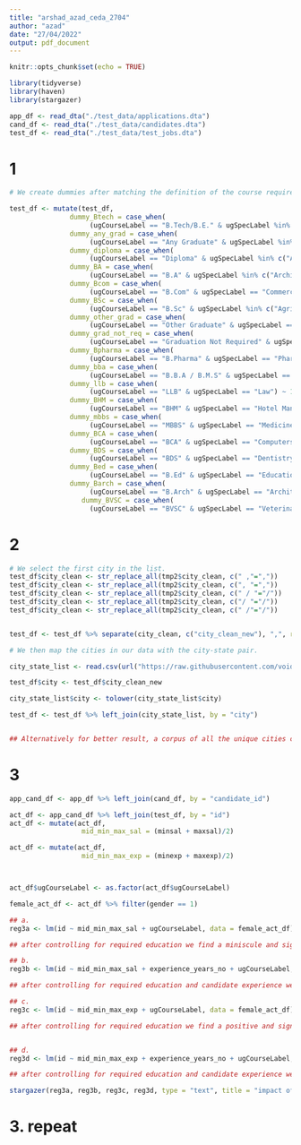 ```yaml
---
title: "arshad_azad_ceda_2704"
author: "azad"
date: "27/04/2022"
output: pdf_document
---
```


```r
knitr::opts_chunk$set(echo = TRUE)
```



```r
library(tidyverse)
library(haven)
library(stargazer)
```


```r
app_df <- read_dta("./test_data/applications.dta")
cand_df <- read_dta("./test_data/candidates.dta")
test_df <- read_dta("./test_data/test_jobs.dta")
```


# 1
```r
# We create dummies after matching the definition of the course requirement with that of provided by the candidate. Course definition can be easily changed.

test_df <- mutate(test_df,
               dummy_Btech = case_when(
                    (ugCourseLabel == "B.Tech/B.E." & ugSpecLabel %in% c("Automobile", "Aviation", "Bio-Chemistry/Bio-Technology", "Biomedical", "Ceramics", "Chemical", "Civil", "Computers", "Electrical", "Electronics/Telecommunication", "Energy", "Engineering", "Environmental", "Instrumentation", "Marine", "Mechanical", "Metallurgy", "Mineral", "Mining", "Other Specialization", "Paint/Oil", "Petroleum", "Plastics", "Production/Industrial", "Textile")) ~ 1, TRUE~0),
               dummy_any_grad = case_when(
                    (ugCourseLabel == "Any Graduate" & ugSpecLabel %in% c("Automobile", "Civil", "Commerce", "Communication", "Computers", "Education", "Electrical", "Electronics/Telecommunication", "Engineering", "English", "Export/Import", "Fashion Designing/Other Designing", "Fine Arts", "Graphic/ Web Designing", "Hotel Management", "Journalism", "Management", "Mechanical", "Pharmacy", "Political Science", "PR/Advertising", "Vocational Course")) ~ 2, TRUE~0),
               dummy_diploma = case_when(
                    (ugCourseLabel == "Diploma" & ugSpecLabel %in% c("Architecture", "Ceramics", "Chemical", "Civil", "Computers", "Electrical", "Electronics/Telecommunication", "Engineering", "Export/Import", "Fashion Designing/Other Designing", "Graphic/ Web Designing", "Hotel Management", "Management", "Mechanical", "Tourism", "Visual Arts", "Vocational Course")) ~ 3, TRUE ~0),
               dummy_BA = case_when(
                    (ugCourseLabel == "B.A" & ugSpecLabel %in% c("Architecture", "Arts&Humanities", "Civil", "Commerce", "Communication", "Computers", "Economics", "Education", "English", "Fine Arts", "Hindi", "History", "Journalism", "Management", "Maths", "PR/Advertising", "Psychology", "Sociology")) ~ 4, TRUE ~ 0),
               dummy_Bcom = case_when(
                    (ugCourseLabel == "B.Com" & ugSpecLabel == "Commerce") ~ 1, TRUE ~ 0),
               dummy_BSc = case_when(
                    (ugCourseLabel == "B.Sc" & ugSpecLabel %in% c("Agriculture", "Automobile", "Bio-Chemistry", "Biology", "Botany", "Chemical", "Chemistry", "Civil", "Computers", "Dairy Technology", "Electrical", "Electronics", "Engineering", "Environmental science", "Food Technology", "General", "Geology", "Home science", "Instrumentation", "Maths", "Mechanical", "Microbiology", "Nursing", "Paint/Oil", "Physics", "Plastics", "Production/Industrial", "Statistics", "Tourism", "Veterinary Science", "Zoology")) ~ 1, TRUE ~ 0),
               dummy_other_grad = case_when(
                    (ugCourseLabel == "Other Graduate" & ugSpecLabel == "Other") ~ 1, TRUE ~ 0),
               dummy_grad_not_req = case_when(
                    (ugCourseLabel == "Graduation Not Required" & ugSpecLabel %in% c("Civil", "Electrical", "Mechanical", "Pharmacy", "None")) ~ 8, TRUE ~ 0),
               dummy_Bpharma = case_when(
                    (ugCourseLabel == "B.Pharma" & ugSpecLabel == "Pharmacy") ~ 1, TRUE ~ 0),
               dummy_bba = case_when(
                    (ugCourseLabel == "B.B.A / B.M.S" & ugSpecLabel == "Management") ~ 1, TRUE ~ 0),
               dummy_llb = case_when(
                    (ugCourseLabel == "LLB" & ugSpecLabel == "Law") ~ 1, TRUE ~ 0),
               dummy_BHM = case_when(
                    (ugCourseLabel == "BHM" & ugSpecLabel == "Hotel Management") ~ 1, TRUE ~ 0),
               dummy_mbbs = case_when(
                    (ugCourseLabel == "MBBS" & ugSpecLabel == "Medicine") ~ 1, TRUE ~ 0),
               dummy_BCA = case_when(
                    (ugCourseLabel == "BCA" & ugSpecLabel == "Computers") ~ 14, TRUE ~ 0),
               dummy_BDS = case_when(
                    (ugCourseLabel == "BDS" & ugSpecLabel == "Dentistry") ~ 1, TRUE ~ 0),
               dummy_Bed = case_when(
                    (ugCourseLabel == "B.Ed" & ugSpecLabel == "Education") ~ 1, TRUE ~ 0),
               dummy_Barch = case_when(
                    (ugCourseLabel == "B.Arch" & ugSpecLabel == "Architecture") ~ 1, TRUE ~ 0),
                  dummy_BVSC = case_when(
                    (ugCourseLabel == "BVSC" & ugSpecLabel == "Veterinary Science") ~ 18, TRUE ~ 0))


```





# 2

```r
# We select the first city in the list.
test_df$city_clean <- str_replace_all(tmp2$city_clean, c(" ,"=","))
test_df$city_clean <- str_replace_all(tmp2$city_clean, c(", "=","))
test_df$city_clean <- str_replace_all(tmp2$city_clean, c(" / "="/"))
test_df$city_clean <- str_replace_all(tmp2$city_clean, c("/ "="/"))
test_df$city_clean <- str_replace_all(tmp2$city_clean, c(" /"="/"))


test_df <- test_df %>% separate(city_clean, c("city_clean_new"), ",", remove = F) %>% separate(city_clean_new, c("city_clean_new"), "/", remove = T)

# We then map the cities in our data with the city-state pair.

city_state_list <- read.csv(url("https://raw.githubusercontent.com/voidns/india_cities_states/master/india_cities_states_feb_2015.csv"))

test_df$city <- test_df$city_clean_new

city_state_list$city <- tolower(city_state_list$city)

test_df <- test_df %>% left_join(city_state_list, by = "city")


## Alternatively for better result, a corpus of all the unique cities could be created and not just the first city. This can be then mapped to the city-state pair.
```




# 3

```r
app_cand_df <- app_df %>% left_join(cand_df, by = "candidate_id")

act_df <- app_cand_df %>% left_join(test_df, by = "id")
act_df <- mutate(act_df,
                  mid_min_max_sal = (minsal + maxsal)/2)

act_df <- mutate(act_df,
                  mid_min_max_exp = (minexp + maxexp)/2)



act_df$ugCourseLabel <- as.factor(act_df$ugCourseLabel)

female_act_df <- act_df %>% filter(gender == 1)
```


```r
## a.
reg3a <- lm(id ~ mid_min_max_sal + ugCourseLabel, data = female_act_df)

## after controlling for required education we find a miniscule and significant impact of mid level of job wage on female application to a job.

## b.
reg3b <- lm(id ~ mid_min_max_sal + experience_years_no + ugCourseLabel, data = female_act_df)

## after controlling for required education and candidate experience we find a miniscule and significant impact of mid level of job wage on female application to a job.

## c.
reg3c <- lm(id ~ mid_min_max_exp + ugCourseLabel, data = female_act_df)

## after controlling for required education we find a positive and significant impact of mid level of job experience on female application to a job.


## d.
reg3d <- lm(id ~ mid_min_max_exp + experience_years_no + ugCourseLabel, data = female_act_df)

## after controlling for required education and candidate experience we find a positive and significant impact of mid level of job wage on female application to a job.

stargazer(reg3a, reg3b, reg3c, reg3d, type = "text", title = "impact of mid level of job wage (or experience) on female application to a job: controlling for required education and experience", out = "all_reg.txt")

```

# 3. repeat
```r

```
























